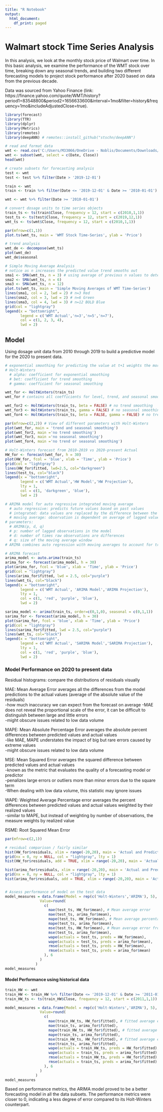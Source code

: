 ```yaml
---
title: "R Notebook"
output:
  html_document:
    df_print: paged
---
```


# Walmart stock Time Series Analysis

In this analysis, we look at the monthly stock price of Walmart over time. In this basic analysis, we examine the performance of the WMT stock over time, breaking down any seasonal trends, and building two different forecasting models to project stock performance after 2020 based on data from the previous decade.

Data was sourced from Yahoo Finance (link: https://finance.yahoo.com/quote/WMT/history?period1=83548800&period2=1656633600&interval=1mo&filter=history&frequency=1mo&includeAdjustedClose=true).

```r
library(forecast)
library(TTR)
library(dplyr)
library(Metrics)
library(remotes)
library(deepANN) # remotes::install_github("stschn/deepANN")

# read and format data
wmt <- read.csv('C:/Users/M33066/OneDrive - Noblis/Documents/Downloads/WMT.csv')
wmt <- subset(wmt, select = c(Date, Close))
head(wmt)
```


```r
# create subsets for forecasting analysis
test <- wmt
test <- test %>% filter(Date > '2019-12-01')

train <- wmt
train <- train %>% filter(Date <= '2019-12-01' & Date >= '2010-01-01')

wmt <- wmt %>% filter(Date >= '2010-01-01')

# convert dosage units to time series objects
train_ts <- ts(train$Close, frequency = 12, start = c(2010,1,1))
test_ts <- ts(test$Close, frequency = 12, start = c(2019,12,1))
wmt_ts <- ts(wmt$Close, frequency = 12, start = c(2010,1,1))

par(mfrow=c(1,1))
plot.ts(wmt_ts, main = 'WMT Stock Time-Series', ylab = 'Price')
```

```r
# trend analysis
wmt_de <- decompose(wmt_ts)
plot(wmt_de) 
wmt_de$seasonal
```

```r
# Simple Moving Average Analysis
# notice as n increases the predicted value trend smooths out
sma1 <- SMA(wmt_ts, n = 3) # using average of previous n values to determine prediction at current month
sma2 <- SMA(wmt_ts, n = 6)
sma3 <- SMA(wmt_ts, n = 12)
plot.ts(wmt_ts, main = 'Simple Moving Averages of WMT Time-Series')
lines(sma1, col = 2, lwd = 2) # n=3 Red
lines(sma2, col = 3, lwd = 2) # n=6 Green
lines(sma3, col = 4, lwd = 3) # n=12 BOLD Blue
grid(col = "lightgray")
legend(x = "bottomright",
       legend = c('WMT Actual','n=3','n=5','n=7'),
       col = c(1, 2, 3, 4),
       lwd = 2)
```

## Model

Using dosage unit data from 2010 through 2019 to build a predictive model for the 2020 to present data.

```r
# exponential smoothing for predicting the value at t+1 weights the more recent points heavily to make the prediction at t+1
# Holt-Winters 
  # alpha: coefficient for exponential smoothing
  # bet: coefficient for trend smoothing
  # gamma: coefficient for seasonal smoothing

wmt_for <- HoltWinters(train_ts)
wmt_for # contains all coefficients for level, trend, and seasonal smoothing

wmt_for2 <- HoltWinters(train_ts, beta = FALSE) # no trend smoothing
wmt_for3 <- HoltWinters(train_ts, gamma = FALSE) # no seasonal smoothing / less variability month to month without seasonal coefficients
wmt_for4 <- HoltWinters(train_ts, beta = FALSE, gamma = FALSE) # no trend or seasonal

par(mfrow=c(2,2)) # View of different parameters with Holt-Winters
plot(wmt_for, main = 'trend and seasonal smoothing')
plot(wmt_for2, main ='no trend smoothing')
plot(wmt_for3, main ='no seasonal smoothing')
plot(wmt_for4, main ='no trend or seasonal smoothing')
```

```r
# Holt-Winters forecast from 2010-2019 vs 2020-present Actual
HW_for <- forecast(wmt_for, h = 30)
plot(HW_for, fcol = 'blue', xlab = 'Time', ylab = 'Price')
grid(col = "lightgray")
lines(HW_for$fitted, lwd=2.5, col="darkgreen")
lines(test_ts, col="black")
legend(x = "bottomright",
       legend = c('WMT Actual','HW Model','HW Projection'),
       lty = 1,
       col = c(1, 'darkgreen', 'blue'),
       lwd = 2)  

# ARIMA model for auto regressive integrated moving average
  # auto regressive: predicts future values based on past values
  # integrated: data values are replaced by the difference between the data values and previous values
  # moving average: observation is dependent on average of lagged values
# parameters:
  # ARIMA(p, d, q)
  # p: number of lagged observations in the model
  # d: number of times raw observations are differences
  # q: size of the moving average window
# ARIMA combines auto regression with moving averages to account for trends, cycles, and seasonality

# ARIMA forecast
arima_model <- auto.arima(train_ts)
arima_for <- forecast(arima_model, h = 30)
plot(arima_for, fcol = 'blue', xlab = 'Time', ylab = 'Price')
grid(col = "lightgray")
lines(arima_for$fitted, lwd = 2.5, col="purple")
lines(wmt_ts, col="black")
legend(x = "bottomright",
       legend = c('WMT Actual', 'ARIMA Model','ARIMA Projection'),
       lty = 1,
       col = c(1, 'red', 'purple', 'blue'),
       lwd = 2)      

sarima_model <- arima(train_ts, order=c(0,1,0), seasonal = c(0,1,1))
sarima_for <- forecast(arima_model, h = 30)
plot(sarima_for, fcol = 'blue', xlab = 'Time', ylab = 'Price')
grid(col = "lightgray")
lines(sarima_for$fitted, lwd = 2.5, col="purple")
lines(wmt_ts, col="black")
legend(x = "bottomright",
       legend = c('WMT Actual', 'SARIMA Model','SARIMA Projection'),
       lty = 1,
       col = c(1, 'red', 'purple', 'blue'),
       lwd = 2)      
```

### Model Performance on 2020 to present data

Residual histograms: compare the distributions of residuals visually  

MAE: Mean Average Error averages all the differences from the model predictions to the actual values (average of the absolute value of the residuals)  
  -how much inaccuracy we can expect from the forecast on average
  -MAE does not reveal the proportional scale of the error, it can be difficult to distinguish between large and little errors  
  -might obscure issues related to low data volume  
  
MAPE: Mean Absolute Percentage Error averages the absolute percent differences between predicted values and actual values  
  -like MAE, MAPE understates the impact of big but rare errors caused by extreme values  
  -might obscure issues related to low data volume  

MSE: Mean Squared Error averages the squared difference between predicted values and actual values  
  -known as the metric that evaluates the quality of a forecasting model or predictor  
  -penalizes large errors or outliers more than minor errors due to the square term  
  -When dealing with low data volume, this statistic may ignore issues  

WAPE: Weighted Average Percentage error averages the percent differences between predicted values and actual values weighted by their realized values  
  -similar to MAPE, but instead of weighting by number of observations, the measure weights by realized value  

RSME: Root Squared Mean Error

```r
par(mfrow=c(2,1))

# residual comparison / fairly similar
hist(HW_for$residuals, xlim = range(-20,20), main = 'Actual and Predicted Value Differences Histogram - Holt-Winters', xlab = 'Difference')
grid(nx = 0, ny = NULL, col = "lightgray", lty = 1)
hist(HW_for$residuals, add = TRUE, xlim = range(-20,20), main = 'Actual and Predicted Value Differences Histogram - Holt-Winters', xlab = 'Difference')

hist(arima_for$residuals, xlim = range(-20,20), main = 'Actual and Predicted Value Differences Histogram - ARIMA', xlab = 'Difference')
grid(nx = 0, ny = NULL, col = "lightgray", lty = 1)
hist(arima_for$residuals, add = TRUE, xlim = range(-20,20), main = 'Actual and Predicted Value Differences Histogram - ARIMA', xlab = 'Difference')


# Assess performance of model on the test data
model_measures = data.frame(Model = rep(c('Holt-Winters','ARIMA'), 5), Measure = rep(c('MAE','MAPE','MSE','WAPE', 'RMSE'), each = 2),
                Value=round(
                  c(
                    mae(test_ts, HW_for$mean), # Mean average error
                    mae(test_ts, arima_for$mean),
                    mape(test_ts, HW_for$mean), # Mean average percentage error
                    mape(test_ts, arima_for$mean),
                    mse(test_ts, HW_for$mean), # Mean average error from predicted to actual
                    mse(test_ts, arima_for$mean),
                    wape(actuals = test_ts, preds = HW_for$mean),
                    wape(actuals = test_ts, preds = arima_for$mean),
                    rmse(actuals = test_ts, preds = HW_for$mean),
                    rmse(actuals = test_ts, preds = arima_for$mean)
                  ), 6
                )
              )
model_measures
```

#### Model Performance using historical data

```r
train_HW <- wmt
train_HW <- train_HW %>% filter(Date <= '2019-12-01' & Date >= '2011-01-01')
train_HW_ts <- ts(train_HW$Close, frequency = 12, start = c(2011,1,1))

model_measures = data.frame(Model = rep(c('Holt-Winters','ARIMA'), 5), Measure = rep(c('MAE','MAPE','MSE','WAPE', 'RMSE'), each = 2),
                Value=round(
                  c(
                    mae(train_HW_ts, HW_for$fitted), # fitted average error
                    mae(train_ts, arima_for$fitted),
                    mape(train_HW_ts, HW_for$fitted), # fitted average percentage error
                    mape(train_ts, arima_for$fitted),
                    mse(train_HW_ts, HW_for$fitted), # fitted average error from predicted to actual
                    mse(train_ts, arima_for$fitted),
                    wape(actuals = train_HW_ts, preds = HW_for$fitted),
                    wape(actuals = train_ts, preds = arima_for$fitted),
                    rmse(actuals = train_HW_ts, preds = HW_for$fitted),
                    rmse(actuals = train_ts, preds = arima_for$fitted)
                  ), 6
                )
              )
model_measures
```

Based on performance metrics, the ARIMA model proved to be a better forecasting model in all the data subsets. The performance metrics were closer to 0, indicating a less degree of error compared to its Holt-Winters counterpart.
